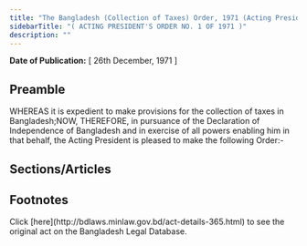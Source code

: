 ```yaml
---
title: "The Bangladesh (Collection of Taxes) Order, 1971 (Acting President's Order)"
sidebarTitle: "( ACTING PRESIDENT'S ORDER NO. 1 OF 1971 )"
description: ""
---
```


**Date of Publication:** [ 26th December, 1971 ]

## Preamble

WHEREAS it is expedient to make provisions for the collection of taxes in Bangladesh;NOW, THEREFORE, in pursuance of the Declaration of Independence of Bangladesh and in exercise of all powers enabling him in that behalf, the Acting President is pleased to make the following Order:-

## Sections/Articles

## Footnotes

<Note>
  Click [here](http://bdlaws.minlaw.gov.bd/act-details-365.html) to see the original act on the Bangladesh Legal Database.
</Note>
